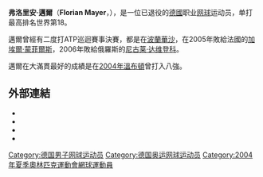 {{Infobox 网球
|姓名=Florian Mayer
|照片=Mayer F. RG13 (4) (9374097145).jpg
|国籍={{flagicon|GER}}[[德國|德國]]
|生年=1983年
|生日=10月5日
|出生地=德國 [[拜羅伊特|拜羅伊特]]
|居住地=德國 拜羅伊特
|身高=190cm
|体重=81
|持拍手=右
|反拍=双手
|转职业年=2001年
|球拍=
|球衣=
|球鞋=
|单打最高排名=18（2011年6月6日）
|双打最高排名=47（2012年6月18日）
|现单打排名=
|现双打排名=
|单打冠军头衔=
|双打冠军头衔=
|职业战绩=
|奖金=7,278,992[[美元|美元]]
|澳网最好成绩=第四輪（2014）
|法网最好成绩=第二輪（2004,2011,2012）
|温网最好成绩=八強（2004,2012）
|美网最好成绩=第三輪（2011,2013）
|大满贯个数=0
|奥运会最好成绩=
}}
'''弗洛里安·邁爾'''（'''Florian Mayer'''，{{bd|1983年|10月5日|catIdx=M}}），是一位已退役的[[德國|德國]]职业[[网球|网球]]运动员，单打最高排名世界第18。

邁爾曾經有二度打ATP巡迴賽事決賽，都是在[[波蘭|波蘭]][[華沙|華沙]]，在2005年敗給法國的[[加埃爾·蒙菲爾斯|加埃爾·蒙菲爾斯]]，2006年敗給俄羅斯的[[尼古莱·达维登科|尼古莱·达维登科]]。

邁爾在大滿貫最好的成績是在[[2004年溫布爾登網球錦標賽|2004年溫布頓]]曾打入八強。

== 外部連結 ==
* {{Official|http://www.flo-mayer.de/}}
* {{ATP|MB02}}
* {{ITF Profile|id=30022429}}
* {{DavisCupplayerlink|30022429}}

{{s-start}}
{{s-ach|aw}}
{{succession box|
|before= {{flagicon|ESP}} [[拉斐爾·拿度|拿度]]
|after={{flagicon|FRA}} [[加埃爾·蒙菲爾斯|蒙菲爾斯]]
|title=ATP年度世界最佳新秀
|years= {{flagicon|DEU}} [[2004|2004]]
|}}
{{s-end}}

{{DEFAULTSORT:Mayer, Florian}}
[[Category:德国男子网球运动员|Category:德国男子网球运动员]]
[[Category:德国奥运网球运动员|Category:德国奥运网球运动员]]
[[Category:2004年夏季奧林匹克運動會網球運動員|Category:2004年夏季奧林匹克運動會網球運動員]]